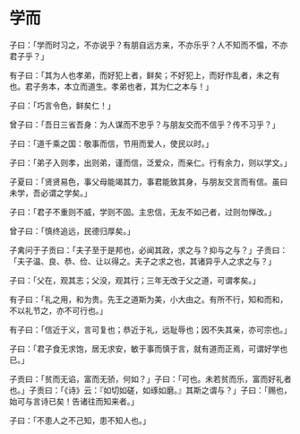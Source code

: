 # 学而

子曰：「学而时习之，不亦说乎？有朋自远方来，不亦乐乎？人不知而不愠，不亦君子乎？」

有子曰：「其为人也孝弟，而好犯上者，鲜矣；不好犯上，而好作乱者，未之有也。君子务本，本立而道生。孝弟也者，其为仁之本与！」

子曰：「巧言令色，鲜矣仁！」

曾子曰：「吾日三省吾身：为人谋而不忠乎？与朋友交而不信乎？传不习乎？」

子曰：「道千乘之国：敬事而信，节用而爱人，使民以时。」

子曰：「弟子入则孝，出则弟，谨而信，泛爱众，而亲仁。行有余力，则以学文。」

子夏曰：「贤贤易色，事父母能竭其力，事君能致其身，与朋友交言而有信。虽曰未学，吾必谓之学矣。」

子曰：「君子不重则不威，学则不固。主忠信，无友不如己者，过则勿惮改。」

曾子曰：「慎终追远，民德归厚矣。」

子禽问于子贡曰：「夫子至于是邦也，必闻其政，求之与？抑与之与？」子贡曰：「夫子温、良、恭、俭、让以得之。夫子之求之也，其诸异乎人之求之与？」

子曰：「父在，观其志；父没，观其行；三年无改于父之道，可谓孝矣。」

有子曰：「礼之用，和为贵。先王之道斯为美，小大由之。有所不行，知和而和，不以礼节之，亦不可行也。」

有子曰：「信近于义，言可复也；恭近于礼，远耻辱也；因不失其亲，亦可宗也。」

子曰：「君子食无求饱，居无求安，敏于事而慎于言，就有道而正焉，可谓好学也已。」

子贡曰：「贫而无谄，富而无骄，何如？」子曰：「可也。未若贫而乐，富而好礼者也。」子贡曰：「《诗》云：『如切如磋，如琢如磨。』其斯之谓与？」子曰：「赐也，始可与言诗已矣！告诸往而知来者。」

子曰：「不患人之不己知，患不知人也。」